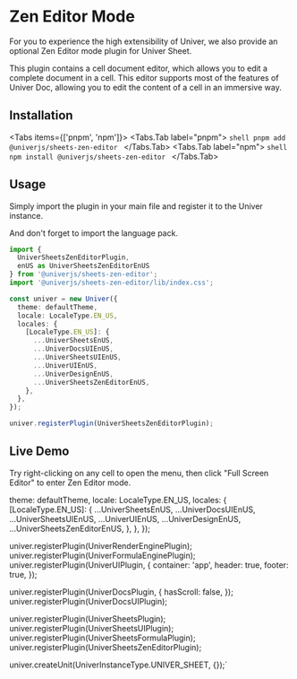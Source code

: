 
# Zen Editor Mode

For you to experience the high extensibility of Univer, we also provide an optional Zen Editor mode plugin for Univer Sheet.

This plugin contains a cell document editor, which allows you to edit a complete document in a cell. This editor supports most of the features of Univer Doc, allowing you to edit the content of a cell in an immersive way.

## Installation

<Tabs items={['pnpm', 'npm']}>
  <Tabs.Tab label="pnpm">
    ```shell
    pnpm add @univerjs/sheets-zen-editor
    ```
  </Tabs.Tab>
  <Tabs.Tab label="npm">
    ```shell
    npm install @univerjs/sheets-zen-editor
    ```
  </Tabs.Tab>
</Tabs>

## Usage

Simply import the plugin in your main file and register it to the Univer instance.

And don't forget to import the language pack.

```typescript
import {
  UniverSheetsZenEditorPlugin,
  enUS as UniverSheetsZenEditorEnUS
} from '@univerjs/sheets-zen-editor';
import '@univerjs/sheets-zen-editor/lib/index.css';

const univer = new Univer({
  theme: defaultTheme,
  locale: LocaleType.EN_US,
  locales: {
    [LocaleType.EN_US]: {
      ...UniverSheetsEnUS,
      ...UniverDocsUIEnUS,
      ...UniverSheetsUIEnUS,
      ...UniverUIEnUS,
      ...UniverDesignEnUS,
      ...UniverSheetsZenEditorEnUS,
    },
  },
});

univer.registerPlugin(UniverSheetsZenEditorPlugin);
```

## Live Demo

Try right-clicking on any cell to open the menu, then click "Full Screen Editor" to enter Zen Editor mode.

  theme: defaultTheme,
  locale: LocaleType.EN_US,
  locales: {
    [LocaleType.EN_US]: {
      ...UniverSheetsEnUS,
      ...UniverDocsUIEnUS,
      ...UniverSheetsUIEnUS,
      ...UniverUIEnUS,
      ...UniverDesignEnUS,
      ...UniverSheetsZenEditorEnUS,
    },
  },
});

univer.registerPlugin(UniverRenderEnginePlugin);
univer.registerPlugin(UniverFormulaEnginePlugin);
univer.registerPlugin(UniverUIPlugin, {
  container: 'app',
  header: true,
  footer: true,
});

univer.registerPlugin(UniverDocsPlugin, {
  hasScroll: false,
});
univer.registerPlugin(UniverDocsUIPlugin);

univer.registerPlugin(UniverSheetsPlugin);
univer.registerPlugin(UniverSheetsUIPlugin);
univer.registerPlugin(UniverSheetsFormulaPlugin);
univer.registerPlugin(UniverSheetsZenEditorPlugin);

univer.createUnit(UniverInstanceType.UNIVER_SHEET, {});`

<ReactLive code={code} />
